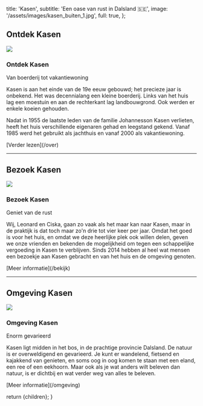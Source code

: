   title: 'Kasen',
  subtitle: 'Een oase van rust in Dalsland 🇸🇪',
  image: '/assets/images/kasen_buiten_1.jpg',
  full: true,
};

## Ontdek Kasen

![](/assets/images/kasen_buiten_2.jpg)

### Ontdek Kasen

Van boerderij tot vakantiewoning

Kasen is aan het einde van de 19e eeuw gebouwd; het precieze jaar is onbekend. Het was decennialang een kleine boerderij. Links van het huis lag een moestuin en aan de rechterkant lag landbouwgrond. Ook werden er enkele koeien gehouden.

Nadat in 1955 de laatste leden van de familie Johannesson Kasen verlieten, heeft het huis verschillende eigenaren gehad en leegstand gekend. Vanaf 1985 werd het gebruikt als jachthuis en vanaf 2000 als vakantiewoning.

<div className="links">[Verder lezen](/over)</div>

---

## Bezoek Kasen

![](/assets/images/kasen_buiten_3.jpg)

### Bezoek Kasen

Geniet van de rust

Wij, Leonard en Ciska, gaan zo vaak als het maar kan naar Kasen, maar in de praktijk is dat toch maar zo'n drie tot vier keer per jaar. Omdat het goed is voor het huis, en omdat we deze heerlijke plek ook willen delen, geven we onze vrienden en bekenden de mogelijkheid om tegen een schappelijke vergoeding in Kasen te verblijven. Sinds 2014 hebben al heel wat mensen een bezoekje aan Kasen gebracht en van het huis en de omgeving genoten.

<div className="links">[Meer informatie](/bekijk)</div>

---

## Omgeving Kasen

![](/assets/images/kasen_meer.jpg)

### Omgeving Kasen

Enorm gevarieerd

Kasen ligt midden in het bos, in de prachtige provincie Dalsland. De natuur is er overweldigend en gevarieerd. Je kunt er wandelend, fietsend en kajakkend van genieten, en soms oog in oog komen te staan met een eland, een ree of een eekhoorn. Maar ook als je wat anders wilt beleven dan natuur, is er dichtbij en wat verder weg van alles te beleven.

<div className="links">[Meer informatie](/omgeving)</div>


  return <ContentLayout meta={meta}>{children}</ContentLayout>;
}
